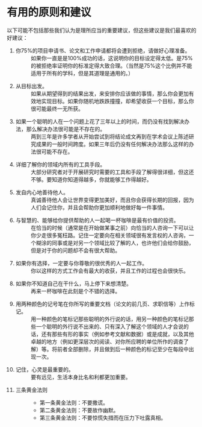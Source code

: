 # 有用的原则和建议 {.unnumbered}

以下可能不包括那些我们认为是理所应当的重要建议，但这些建议是我们最喜欢的好建议：

1. 你75%的项目申请书、论文和工作申请都将会遭到拒绝，请做好心理准备。
:   如果你一直是是100%成功的话，这说明你的目标设定得太低。是75%的被拒绝率证明你的标准定得大致合理。（当然是75%这个比例并不能适用于所有的学科，但是其道理是通用的。）

1. 从目标出发。
:   如果从期望得到的结果出发，来安排你应该做的事情，那么你会更加有效地实现目标。如果你随机地跌跌撞撞，却希望收获一个目标，那么你很可能最终一无所获。

1. 如果一个聪明的人在一个问题上花了三年以上的时间，而仍没有找到解决办法，那么解决办法很可能是不存在的。
:   两到三年是许多学者从开始尝试到将结论成文再到在学术会议上陈述研究成果的一般时间跨度。如果三年后仍没有任何解决办法那么这样的办法很可能不存在。

1. 详细了解你的领域内所有的工具手段。
:   大部分研究者对于开展研究时需要的工具和手段了解得很详细，但这还不够。要知道你知道得越多，你就能够工作得越好。

1. 发自内心地善待他人。
:   真诚善待他人会让世界变得更加美好，而且你会获得长期的回报，因为人们会记住你，并且会帮助你更加顺利地做好每一件事情。

1. 与智慧的、能够给你提供帮助的人一起喝一杯咖啡是最有价值的投资。
:   在恰当的时候（通常是在开始做某事之前）向恰当的人咨询一下可以让你少走很多冤枉路。记住一定要向在相关领域很有发言权的人咨询，一个糊涂的同事或是对另一个领域比较了解的人，也许他们会给你鼓励，但是对于你的问题却不会有很大帮助。

1. 如果你有选择，一定要与你尊敬的很优秀的人一起工作。
:   你以这样的方式工作会有最大的收获，并且工作的过程也会很快乐。

1. 如果你不知道自己在干什么，马上停下来想清楚。
:   再来一杯咖啡在此刻是个不错的选择。

1. 用两种颜色的记号笔在你所写的重要文档（论文的前几页、求职信等）上作标记。
:   用一种颜色的笔标记那些聪明的外行说的话，用另一种颜色的笔标记那些一个聪明的外行说不出来的、只有深入了解这个领域的人才会说的话，还有那些有形的事实（例如参考文献和数据）或是成就，以及其他卓越的地方（例如更深层次的阅读、对你所应聘的单位所作的调查了解）等。将前者全部删除，并且做到后一种颜色的标记至少在每段中出现一次。

1. 记住，心灵是最重要的。
:   要有远见，生活本身比名和利都更加重要。

1. 三条黄金法则
:   * 第一条黄金法则：不要撒谎。
    * 第二条黄金法则：不要故作幽默。
    * 第三条黄金法则：不要惊慌失措而在压力下吐露真相。
